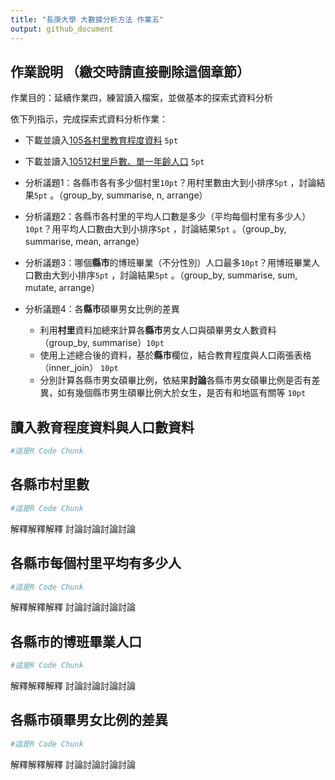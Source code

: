 ```yaml
---
title: "長庚大學 大數據分析方法 作業五"
output: github_document
---
```


## 作業說明 （繳交時請直接刪除這個章節）

作業目的：延續作業四，練習讀入檔案，並做基本的探索式資料分析

依下列指示，完成探索式資料分析作業：

- 下載並讀入[105各村里教育程度資料](http://data.moi.gov.tw/MoiOD/Data/DataContent.aspx?oid=1F69C3BD-C367-4216-8969-14FDC609B4B0) `5pt`

- 下載並讀入[10512村里戶數、單一年齡人口](http://data.moi.gov.tw/MoiOD/Data/DataContent.aspx?oid=EEC2F7DB-CD5B-4968-AB40-9BD17B86A8C2) `5pt` 

- 分析議題1：各縣市各有多少個村里`10pt`？用村里數由大到小排序`5pt` ，討論結果`5pt` 。（group_by, summarise, n, arrange）

- 分析議題2：各縣市各村里的平均人口數是多少（平均每個村里有多少人）`10pt`？用平均人口數由大到小排序`5pt` ，討論結果`5pt` 。（group_by, summarise, mean, arrange）

- 分析議題3：哪個**縣市**的博班畢業（不分性別）人口最多`10pt`？用博班畢業人口數由大到小排序`5pt` ，討論結果`5pt` 。（group_by, summarise, sum, mutate, arrange）

- 分析議題4：各**縣市**碩畢男女比例的差異
    - 利用**村里**資料加總來計算各**縣市**男女人口與碩畢男女人數資料 （group_by, summarise）`10pt`
    - 使用上述總合後的資料，基於**縣市**欄位，結合教育程度與人口兩張表格 （inner_join） `10pt`
    - 分別計算各縣市男女碩畢比例，依結果**討論**各縣市男女碩畢比例是否有差異，如有幾個縣市男生碩畢比例大於女生，是否有和地區有關等 `10pt`


## 讀入教育程度資料與人口數資料
```r
#這是R Code Chunk
```

## 各縣市村里數
```r
#這是R Code Chunk
```

解釋解釋解釋
討論討論討論討論

## 各縣市每個村里平均有多少人
```r
#這是R Code Chunk
```

解釋解釋解釋
討論討論討論討論


## 各縣市的博班畢業人口
```r
#這是R Code Chunk
```

解釋解釋解釋
討論討論討論討論


## 各縣市碩畢男女比例的差異
```r
#這是R Code Chunk
```

解釋解釋解釋
討論討論討論討論

